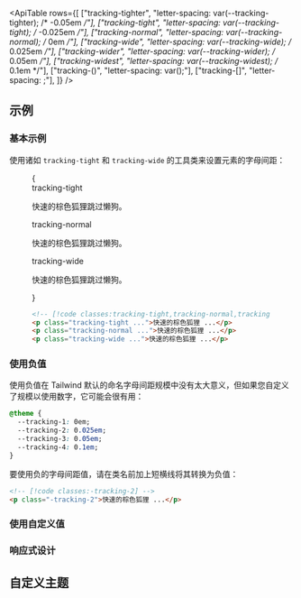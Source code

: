 

<ApiTable
  rows={[
    ["tracking-tighter", "letter-spacing: var(--tracking-tighter); /* -0.05em */"],
    ["tracking-tight", "letter-spacing: var(--tracking-tight); /* -0.025em */"],
    ["tracking-normal", "letter-spacing: var(--tracking-normal); /* 0em */"],
    ["tracking-wide", "letter-spacing: var(--tracking-wide); /* 0.025em */"],
    ["tracking-wider", "letter-spacing: var(--tracking-wider); /* 0.05em */"],
    ["tracking-widest", "letter-spacing: var(--tracking-widest); /* 0.1em */"],
    ["tracking-(<custom-property>)", "letter-spacing: var(<custom-property>);"],
    ["tracking-[<value>]", "letter-spacing: <value>;"],
  ]}
/>

## 示例

### 基本示例

使用诸如 `tracking-tight` 和 `tracking-wide` 的工具类来设置元素的字母间距：

<Figure>

<Example>
  {
    <div className="flex flex-col gap-8">
      <div>
        <span className="mb-3 font-mono text-xs font-medium text-gray-500 dark:text-gray-400">tracking-tight</span>
        <p className="text-lg font-medium tracking-tight text-gray-900 dark:text-gray-200">
          快速的棕色狐狸跳过懒狗。
        </p>
      </div>
      <div>
        <span className="mb-3 font-mono text-xs font-medium text-gray-500 dark:text-gray-400">tracking-normal</span>
        <p className="text-lg font-medium tracking-normal text-gray-900 dark:text-gray-200">
          快速的棕色狐狸跳过懒狗。
        </p>
      </div>
      <div>
        <span className="mb-3 font-mono text-xs font-medium text-gray-500 dark:text-gray-400">tracking-wide</span>
        <p className="text-lg font-medium tracking-wide text-gray-900 dark:text-gray-200">
          快速的棕色狐狸跳过懒狗。
        </p>
      </div>
    </div>
  }
</Example>

```html
<!-- [!code classes:tracking-tight,tracking-normal,tracking-wide] -->
<p class="tracking-tight ...">快速的棕色狐狸 ...</p>
<p class="tracking-normal ...">快速的棕色狐狸 ...</p>
<p class="tracking-wide ...">快速的棕色狐狸 ...</p>
```

</Figure>

### 使用负值

使用负值在 Tailwind 默认的命名字母间距规模中没有太大意义，但如果您自定义了规模以使用数字，它可能会很有用：

```css
@theme {
  --tracking-1: 0em;
  --tracking-2: 0.025em;
  --tracking-3: 0.05em;
  --tracking-4: 0.1em;
}
```

要使用负的字母间距值，请在类名前加上短横线将其转换为负值：

```html
<!-- [!code classes:-tracking-2] -->
<p class="-tracking-2">快速的棕色狐狸 ...</p>
```

### 使用自定义值

<UsingACustomValue element="p" utility="tracking" name="字母间距" value=".25em" />

### 响应式设计

<ResponsiveDesign element="p" property="letter-spacing" defaultClass="tracking-tight" featuredClass="tracking-wide" />

## 自定义主题

<CustomizingYourTheme
  element="p"
  utility="tracking"
  name="字母间距"
  customValue="-0.075em"
  customName="最紧"
/>
